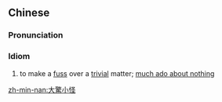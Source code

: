 {{also|大惊小怪}}
==Chinese==
{{zh-forms|s=大惊小怪}}

===Pronunciation===
{{zh-pron
|m=dàjīngxiǎoguài
|c=daai6 ging1 siu2 gwaai3
|mn=tōa-kiaⁿ-sió-koài
|cat=id
}}

===Idiom===
{{zh-idiom}}

# to make a [[fuss]] over a [[trivial]] matter; [[much ado about nothing]]
#: {{zh-x|什麼 事兒{r} 這麼 '''大驚小怪'''？|Why so much '''fuss'''?}}
#: {{zh-x|我 並 不 是 '''大驚小怪''' 的 人，但 那 本 書 淫穢 之 甚 確實 讓 我 大吃一驚。|I'm not '''easily shocked''', but that book really is obscene.}}
#: {{zh-x|他 '''大驚小怪''' 地{de} 對 她 說。|He spoke to her '''fussily'''.}}

[[zh-min-nan:大驚小怪]]